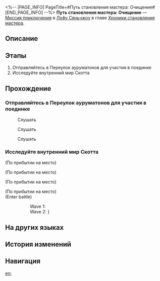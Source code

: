 <%-- [PAGE_INFO]
PageTitle=#Путь становления мастера: Очищение#
[END_PAGE_INFO] --%>
{{Дополнить|Диалоги.}}
{{Миссия Инфобокс
|id              = 8024116
|Название        = 
|Изображение     = Миссия Путь становления мастера Очищение.png
|Тип             = Миссия приключения
|Событие         = 
|Глава           = Хроники становления мастера
|Условия         = 
|Персонажи       = Первопроходец
|СтартЛокация    = [[Лофу Сяньчжоу]] — [[Переулок ауруматонов]]
|Мир             = Лофу Сяньчжоу
|Предыдущая      = 
|Следующая       = 
|Награды         = Звёздный нефрит*10; Очищенный эфир*2; Кредиты*20 000
}}
'''Путь становления мастера: Очищение''' — [[Миссия приключения]] в [[Лофу Сяньчжоу]] в главе [[Хроники становления мастера]].

==Описание==
{{Описание|<!--официальное описание из Перекрёстка судеб-->}}

==Этапы==
# Отправляйтесь в Переулок ауруматонов для участия в поединке
# Исследуйте внутренний мир Скотта

==Прохождение==
{{Дополнить}}
===Отправляйтесь в Переулок ауруматонов для участия в поединке===
{{Описание миссии|тип=Миссия приключения|локация=Переулок ауруматонов|Спустя пятнадцать дней тренировок и приключений вы с Март 7 понимаете, что простой победы в поединке на мечах будет мало.<br />Господин Хвост сказал, что может заставить Скотта стать лучше. Хоть бы это было так...}}
{{Диалог Начало}}
:{{tx}}
:{{tx}}

:{{Диалог|Разговор}} Слушать
:{{tx}}

:{{Диалог|Разговор}} Слушать
:{{tx}}

:{{Диалог|Разговор}} Слушать
:{{tx}}
{{Диалог Конец}}

===Исследуйте внутренний мир Скотта===
{{Описание миссии|тип=Миссия приключения|локация=Внутренний мир Скотта|С помощью письма с угрозой Хвосту удаётся проникнуть во внутренний мир Скотта. Говорят, желания злодеев можно представить в виде дворца, в глубине которого прячутся самые безнравственные из этих желаний.<br />Двигайтесь вперёд, чтобы найти безнравственные желания Скотта.}}
{{Диалог Начало}}
;(По прибытии на место)

;(По прибытии на место)
:{{tx}}
{{Описание миссии|тип=Миссия приключения|локация=Внутренний мир Скотта|С помощью письма с угрозой Хвосту удаётся проникнуть во внутренний мир Скотта. Говорят, желания злодеев можно представить в виде дворца, в глубине которого прячутся самые безнравственные из этих желаний.<br />Хвост уже приблизился к цели - безнравственные желания Скотта впереди.}}
;(По прибытии на место)

;(По прибытии на место)
:{{tx}}
;(Enter battle)
::Wave 1: {{Список врагов|mode=sent|Базовый персонал: Сотрудник охраны*2/-20% Сила атаки, +300% НР, -10% Скорость; Базовый персонал: Полевой сотрудник*1/-20% Сила атаки, +300% НР, -10% Скорость}}
::Wave 2: {{Список врагов|mode=sent|Базовый персонал: Полевой сотрудник*2/-20% Сила атаки, +300% НР, -10% Скорость; Зверь Изобилия: Древесный волк*1/-20% Сила атаки, +300% НР, -10% Скорость{ text = Линдон «Одинокий волк» Скотт }}}
{{Диалог Конец}}

==На других языках==
{{На других языках
|en   = Way of Primaveral Blade: Cleanse
|zhs  = 初花剑客行•祓除
|zht  = 初花劍客行•祓除
|ja   = 花咲く剣客行・祓除
|ko   = 초화검객행•불제
|es   = El florecer de una espadachina: Purificación
|fr   = Voie de la première lame&nbsp;: Purification
|ru   = Путь становления мастера: Очищение
|th   = วิถีนักดาบบุปผาแรกแย้ม: กวาดล้าง
|vi   = Sơ Hoa Kiếm Khách Hành - Thanh Tẩy
|de   = Reise der erblühenden Klinge: Reinigung
|id   = Bunga Pertama Jalan Pedang: Pemurnian
|pt   = Caminho da Lâmina Primaveril: Limpeza
}}

==История изменений==
{{История изменений|3.5}}

==Навигация==
{{Миссия приключения Навбокс|Глава }}

[[en:]]
